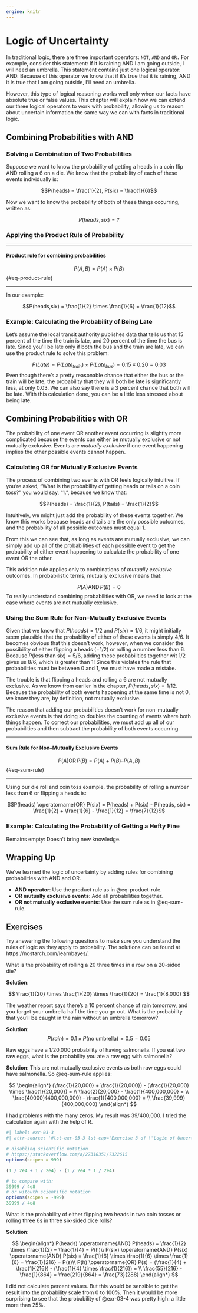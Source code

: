 ```yaml
---
engine: knitr
---
```

# Logic of Uncertainty

In traditional logic, there are three important operators: `NOT`, `AND` and `OR.` For example, consider this statement: If it is raining AND I am going outside, I will need an umbrella. This statement contains just one logical operator: AND. Because of this operator we know that if it’s true that it is raining, AND it is true that I am going outside, I’ll need an umbrella.

However, this type of logical reasoning works well only when our facts have absolute true or false values. This chapter will explain how we can extend our three logical operators to work with probability, allowing us to reason about uncertain information the same way we can with facts in traditional logic. 

## Combining Probabilities with AND

### Solving a Combination of Two Probabilities

Suppose we want to know the probability of getting a heads in a coin flip AND rolling a 6 on a die. We know that the probability of each of these events individually is:

$$P(heads) = \frac{1}{2}, P(six) = \frac{1}{6}$$

Now we want to know the probability of both of these things occurring, written as:

$$P(heads, six) = ?$$

### Applying the Product Rule of Probability


***
::: {#thm-product-rule}
#### Product rule for combining probabilities

$$P(A,B) = P(A) \times P(B)$$ {#eq-product-rule}
:::
***

In our example:

$$P(heads,six) = \frac{1}{2} \times \frac{1}{6} = \frac{1}{12}$$

### Example: Calculating the Probability of Being Late

Let's assume the local transit authority publishes data that tells us that 15 percent of the time the train is late, and 20 percent of the time the bus is late. Since you’ll be late only if both the bus and the train are late, we can use the product rule to solve this problem:

$$P(Late) = P(Late_{train}) \times P(Late_{bus}) = 0.15 \times 0.20 = 0.03$$
Even though there’s a pretty reasonable chance that either the bus or the train will be late, the probability that they will both be late is significantly less, at only 0.03. We can also say there is a 3 percent chance that both will be late. With this calculation done, you can be a little less stressed about being late.

## Combining Probabilities with OR

The probability of one event OR another event occurring is slightly more complicated because the events can either be mutually exclusive or not mutually exclusive. Events are *mutually exclusive* if one event happening implies the other possible events cannot happen.

### Calculating OR for Mutually Exclusive Events

The process of combining two events with OR feels logically intuitive. If you’re asked, “What is the probability of getting heads or tails on a coin toss?” you would say, “1.”, because we know that:

$$P(heads) = \frac{1}{2}, P(tails) = \frac{1}{2}$$

Intuitively, we might just add the probability of these events together. We know this works because heads and tails are the only possible outcomes, and the probability of all possible outcomes must equal 1. 

From this we can see that, as long as events are mutually exclusive, we can simply add up all of the probabilities of each possible event to get the probability of either event happening to calculate the probability of one event OR the other.

This addition rule applies only to combinations of *mutually exclusive* outcomes. In probabilistic terms, mutually exclusive means that:

$$P(A) \operatorname{AND} P(B) = 0$$
To really understand combining probabilities with OR, we need to look at the case where events are not mutually exclusive.

### Using the Sum Rule for Non–Mutually Exclusive Events

Given that we know that $P(heads) = 1/2$ and $P(six) = 1/6$, it might initially seem plausible that the probability of either of these events is simply $4/6$. It becomes obvious that this doesn’t work, however, when we consider the possibility of either flipping a heads (=1/2) or rolling a number less than $6$. Because $P(\text{less than six}) = 5/6$, adding these probabilities together wit $1/2$ gives us $8/6$, which is greater than $1$! Since this violates the rule that probabilities must be between $0$ and $1$, we must have made a mistake.

The trouble is that flipping a heads and rolling a 6 are not mutually exclusive. As we know from earlier in the chapter, $P(heads, six) = 1/12$. Because the probability of both events happening at the same time is not $0$, we know they are, by definition, not mutually exclusive.

The reason that adding our probabilities doesn’t work for non–mutually exclusive events is that doing so doubles the counting of events where both things happen. To correct our probabilities, we must add up all of our probabilities and then subtract the probability of both events occurring. 

***
::: {#thm-sum-rule}
#### Sum Rule for Non–Mutually Exclusive Events

$$P(A) \operatorname{OR} P(B) = P(A) + P(B) – P(A,B)$$ {#eq-sum-rule}
:::
***

Using our die roll and coin toss example, the probability of rolling a number less than 6 or flipping a heads is:

$$P(heads) \operatorname{OR} P(six) = P(heads) + P(six) - P(heads, six) = \frac{1}{2} + \frac{1}{6} - \frac{1}{12} = \frac{7}{12}$$

### Example: Calculating the Probability of Getting a Hefty Fine

Remains empty: Doesn't bring new knowledge.

## Wrapping Up

We've learned the logic of uncertainty by adding rules for combining probabilities with AND and OR.

- **AND operator**: Use the product rule as in @eq-product-rule.
- **OR mutually exclusive events**: Add all probabilities together.
- **OR not mutually exclusive events**: Use the sum rule as in @eq-sum-rule.

## Exercises

Try answering the following questions to make sure you understand the rules of logic as they apply to probability. The solutions can be found at https://nostarch.com/learnbayes/.

::: {#exr-03-1}
What is the probability of rolling a 20 three times in a row on a 20-sided die?

**Solution**:

$$
\frac{1}{20} \times \frac{1}{20} \times \frac{1}{20} = \frac{1}{8,000}
$$
:::

::: {#exr-03-2}
The weather report says there’s a 10 percent chance of rain tomorrow, and you forget your umbrella half the time you go out. What is the probability that you’ll be caught in the rain without an umbrella tomorrow?

**Solution**:
$$
P(rain) = 0.1 \times P(\text{no umbrella}) = 0.5 = 0.05
$$
:::

::: {#exr-03-3}
Raw eggs have a 1/20,000 probability of having salmonella. If you eat two raw eggs, what is the probability you ate a raw egg with salmonella?

**Solution**:
This are not mutually exclusive events as both raw eggs could have salmonella. So @eq-sum-rule applies:

$$
\begin{align*}
(\frac{1}{20,000} + \frac{1}{20,000}) - (\frac{1}{20,000} \times \frac{1}{20,000}) = \\
\frac{2}{20,000} - \frac{1}{400,000,000} = \\
\frac{40000}{400,000,000} - \frac{1}{400,000,000} = \\
\frac{39,999}{400,000,000}
\end{align*}
$$

::: {.callout-note}
I had problems with the many zeros. My result was 39/400,000. I tried the calculation again with the help of R.


```r
#| label: exr-03-3
#| attr-source: '#lst-exr-03-3 lst-cap="Exercise 3 of \"Logic of Uncertainty\" (Chapter 3)"'

# disabling scientific notation
# https://stackoverflow.com/a/27318351/7322615
options(scipen = 999) 

(1 / 2e4 + 1 / 2e4) - (1 / 2e4 * 1 / 2e4)

# to compare with:
39999 / 4e8
# or witouth scientific notation
options(scipen = -999) 
39999 / 4e8
```
:::


:::

::: {#exr-03-4}
What is the probability of either flipping two heads in two coin tosses or rolling three 6s in three six-sided dice rolls?

**Solution**:


$$
\begin{align*}
P(heads) \operatorname{AND} P(heads) = \frac{1}{2} \times \frac{1}{2} = \frac{1}{4} = P(h)\\
P(six) \operatorname{AND} P(six) \operatorname{AND} P(six) = \frac{1}{6} \times \frac{1}{6} \times \frac{1}{6} = \frac{1}{216} = P(s)\\
P(h) \operatorname{OR} P(s) = (\frac{1}{4} + \frac{1}{216}) - (\frac{1}{4} \times \frac{1}{216}) = \\
\frac{55}{216} - \frac{1}{864} = \frac{219}{864} = \frac{73}{288}
\end{align*}
$$
:::

::: {.callout-note}
I did not calculate percent values. But this would be sensible to get the result into the probability scale from 0 to 100%. Then it would be more surprising to see that the probability of @exr-03-4 was pretty high: a little more than 25%.




:::

